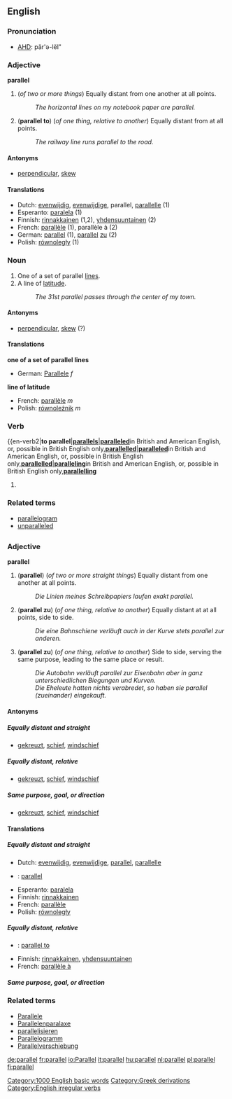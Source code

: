 ==English==
[[Category:1000 English basic words]]

===Pronunciation===
*[[w:AHD|AHD]]: păr'ə-lĕl"

[[Category:Greek derivations]]

===Adjective===
'''parallel'''

# (''of two or more things'') Equally distant from one another at all points.
#:''The horizontal lines on my notebook paper are parallel.''
# ('''parallel to''') (''of one thing, relative to another'') Equally distant from at all points.
#:''The railway line runs parallel to the road.''

====Antonyms====
*[[perpendicular]], [[skew]]

====Translations====
*Dutch: [[evenwijdig]], [[evenwijdige]], parallel, [[parallelle]] (1)
*Esperanto: [[paralela]] (1)
*Finnish: [[rinnakkainen]] (1,2), [[yhdensuuntainen]] (2)
*French: [[parallèle]] (1), parallèle à (2)
*German: [[parallel]] (1), [[parallel]] [[zu]] (2)
*Polish: [[równoległy]] (1)

===Noun===
{{en-noun|parallel|parallels}}

# One of a set of parallel [[line]]s.
# A line of [[latitude]].
#:''The 31st parallel passes through the center of my town.''

====Antonyms====
*[[perpendicular]], [[skew]] (?)

====Translations====
'''one of a set of parallel lines'''
*German: [[Parallele]] ''f''

'''line of latitude'''
*French: [[parallèle]] ''m''
*Polish: [[równoleżnik]] ''m''

===Verb===
[[Category:English irregular verbs]]
{{en-verb2|'''to parallel'''|'''[[parallels]]'''|'''[[paralleled]] '''in British and American English, or, possible in British English only,''' [[parallelled]]'''|'''[[paralleled]] '''in British and American English, or, possible in British English only,''' [[parallelled]]'''|'''[[paralleling]] '''in British and American English, or, possible in British English only,''' [[parallelling]]'''

#{{stub}}

===Related terms===
*[[parallelogram]]
*[[unparalleled]]

=={{de}}==

===Adjective===
'''parallel'''

# ('''parallel''') (''of two or more straight things'') Equally distant from one another at all points.
#:''Die Linien meines Schreibpapiers laufen exakt parallel.''
# ('''parallel zu''') (''of one thing, relative to another'') Equally distant at at all points, side to side.
#:''Die eine Bahnschiene verläuft auch in der Kurve stets parallel zur anderen.''
# ('''parallel zu''') (''of one thing, relative to another'') Side to side, serving the same purpose, leading to the same place or result.
#:''Die Autobahn verläuft parallel zur Eisenbahn aber in ganz unterschiedlichen Biegungen und Kurven.''
#:''Die Eheleute hatten nichts verabredet, so haben sie parallel (zueinander) eingekauft.''

====Antonyms====
=====Equally distant and straight=====
*[[gekreuzt]], [[schief]], [[windschief]]
=====Equally distant, relative=====
*[[gekreuzt]], [[schief]], [[windschief]]
=====Same purpose, goal, or direction=====
*[[gekreuzt]], [[schief]], [[windschief]]

====Translations====
=====Equally distant and straight=====
*Dutch: [[evenwijdig]], [[evenwijdige]], [[parallel]], [[parallelle]]
*{{en}}: [[parallel]]
*Esperanto: [[paralela]]
*Finnish: [[rinnakkainen]]
*French: [[parallèle]]
*Polish: [[równoległy]]

=====Equally distant, relative=====
*{{en}}: [[parallel to]]
*Finnish: [[rinnakkainen]], [[yhdensuuntainen]]
*French: [[parallèle  à]]
=====Same purpose, goal, or direction=====

===Related terms===
*[[Parallele]]
*[[Parallelenparalaxe]]
*[[parallelisieren]]
*[[Parallelogramm]]
*[[Parallelverschiebung]]


[[de:parallel]]
[[fr:parallel]]
[[io:Parallel]]
[[it:parallel]]
[[hu:parallel]]
[[nl:parallel]]
[[pl:parallel]]
[[fi:parallel]]